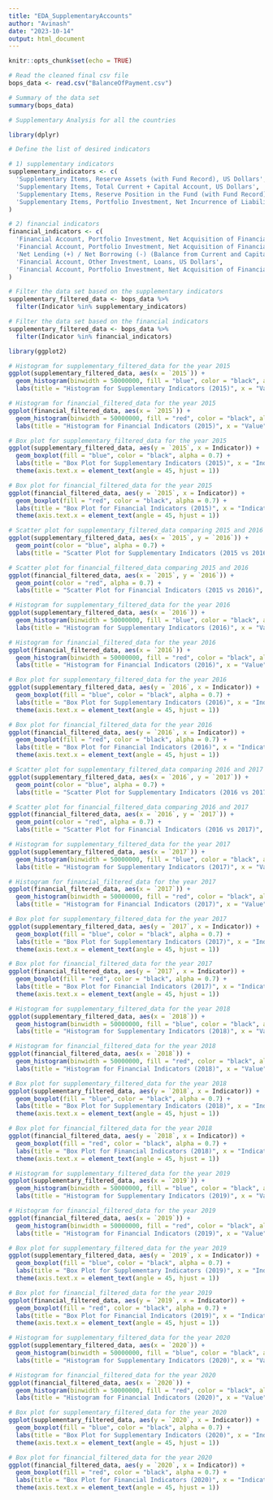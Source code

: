 ```yaml
---
title: "EDA_SupplementaryAccounts"
author: "Avinash"
date: "2023-10-14"
output: html_document
---
```


```r
knitr::opts_chunk$set(echo = TRUE)
```

```r
# Read the cleaned final csv file
bops_data <- read.csv("BalanceOfPayment.csv")

# Summary of the data set
summary(bops_data)
```

```r

# Supplementary Analysis for all the countries

library(dplyr)

# Define the list of desired indicators

# 1) supplementary indicators
supplementary_indicators <- c(
  'Supplementary Items, Reserve Assets (with Fund Record), US Dollars',
  'Supplementary Items, Total Current + Capital Account, US Dollars',
  'Supplementary Items, Reserve Position in the Fund (with Fund Record), US Dollars',
  'Supplementary Items, Portfolio Investment, Net Incurrence of Liabilities (Excluding Exceptional Financing), US Dollars'
)

# 2) financial indicators
financial_indicators <- c(
  'Financial Account, Portfolio Investment, Net Acquisition of Financial Assets, US Dollars',
  'Financial Account, Portfolio Investment, Net Acquisition of Financial Assets, Equity and Investment Fund Shares, US Dollars',
  'Net Lending (+) / Net Borrowing (-) (Balance from Current and Capital Account), US Dollars',
  'Financial Account, Other Investment, Loans, US Dollars',
  'Financial Account, Portfolio Investment, Net Acquisition of Financial Assets, Debt Securities, US Dollars'
)

# Filter the data set based on the supplementary indicators
supplementary_filtered_data <- bops_data %>%
  filter(Indicator %in% supplementary_indicators)

# Filter the data set based on the financial indicators
supplementary_filtered_data <- bops_data %>%
  filter(Indicator %in% financial_indicators)
```

```r
library(ggplot2)

# Histogram for supplementary_filtered_data for the year 2015
ggplot(supplementary_filtered_data, aes(x = `2015`)) + 
  geom_histogram(binwidth = 50000000, fill = "blue", color = "black", alpha = 0.7) + 
  labs(title = "Histogram for Supplementary Indicators (2015)", x = "Value", y = "Frequency")

# Histogram for financial_filtered_data for the year 2015
ggplot(financial_filtered_data, aes(x = `2015`)) + 
  geom_histogram(binwidth = 50000000, fill = "red", color = "black", alpha = 0.7) + 
  labs(title = "Histogram for Financial Indicators (2015)", x = "Value", y = "Frequency")

```

```r
# Box plot for supplementary_filtered_data for the year 2015
ggplot(supplementary_filtered_data, aes(y = `2015`, x = Indicator)) + 
  geom_boxplot(fill = "blue", color = "black", alpha = 0.7) + 
  labs(title = "Box Plot for Supplementary Indicators (2015)", x = "Indicator", y = "Value") +
  theme(axis.text.x = element_text(angle = 45, hjust = 1))

# Box plot for financial_filtered_data for the year 2015
ggplot(financial_filtered_data, aes(y = `2015`, x = Indicator)) + 
  geom_boxplot(fill = "red", color = "black", alpha = 0.7) + 
  labs(title = "Box Plot for Financial Indicators (2015)", x = "Indicator", y = "Value") +
  theme(axis.text.x = element_text(angle = 45, hjust = 1))

```

```r
# Scatter plot for supplementary_filtered_data comparing 2015 and 2016
ggplot(supplementary_filtered_data, aes(x = `2015`, y = `2016`)) + 
  geom_point(color = "blue", alpha = 0.7) + 
  labs(title = "Scatter Plot for Supplementary Indicators (2015 vs 2016)", x = "2015", y = "2016")

# Scatter plot for financial_filtered_data comparing 2015 and 2016
ggplot(financial_filtered_data, aes(x = `2015`, y = `2016`)) + 
  geom_point(color = "red", alpha = 0.7) + 
  labs(title = "Scatter Plot for Financial Indicators (2015 vs 2016)", x = "2015", y = "2016")
```

```r
# Histogram for supplementary_filtered_data for the year 2016
ggplot(supplementary_filtered_data, aes(x = `2016`)) + 
  geom_histogram(binwidth = 50000000, fill = "blue", color = "black", alpha = 0.7) + 
  labs(title = "Histogram for Supplementary Indicators (2016)", x = "Value", y = "Frequency")

# Histogram for financial_filtered_data for the year 2016
ggplot(financial_filtered_data, aes(x = `2016`)) + 
  geom_histogram(binwidth = 50000000, fill = "red", color = "black", alpha = 0.7) + 
  labs(title = "Histogram for Financial Indicators (2016)", x = "Value", y = "Frequency")

```

```r
# Box plot for supplementary_filtered_data for the year 2016
ggplot(supplementary_filtered_data, aes(y = `2016`, x = Indicator)) + 
  geom_boxplot(fill = "blue", color = "black", alpha = 0.7) + 
  labs(title = "Box Plot for Supplementary Indicators (2016)", x = "Indicator", y = "Value") +
  theme(axis.text.x = element_text(angle = 45, hjust = 1))

# Box plot for financial_filtered_data for the year 2016
ggplot(financial_filtered_data, aes(y = `2016`, x = Indicator)) + 
  geom_boxplot(fill = "red", color = "black", alpha = 0.7) + 
  labs(title = "Box Plot for Financial Indicators (2016)", x = "Indicator", y = "Value") +
  theme(axis.text.x = element_text(angle = 45, hjust = 1))

```

```r
# Scatter plot for supplementary_filtered_data comparing 2016 and 2017
ggplot(supplementary_filtered_data, aes(x = `2016`, y = `2017`)) + 
  geom_point(color = "blue", alpha = 0.7) + 
  labs(title = "Scatter Plot for Supplementary Indicators (2016 vs 2017)", x = "2016", y = "2017")

# Scatter plot for financial_filtered_data comparing 2016 and 2017
ggplot(financial_filtered_data, aes(x = `2016`, y = `2017`)) + 
  geom_point(color = "red", alpha = 0.7) + 
  labs(title = "Scatter Plot for Financial Indicators (2016 vs 2017)", x = "2016", y = "2017")
```

```r

# Histogram for supplementary_filtered_data for the year 2017
ggplot(supplementary_filtered_data, aes(x = `2017`)) + 
  geom_histogram(binwidth = 50000000, fill = "blue", color = "black", alpha = 0.7) + 
  labs(title = "Histogram for Supplementary Indicators (2017)", x = "Value", y = "Frequency")

# Histogram for financial_filtered_data for the year 2017
ggplot(financial_filtered_data, aes(x = `2017`)) + 
  geom_histogram(binwidth = 50000000, fill = "red", color = "black", alpha = 0.7) + 
  labs(title = "Histogram for Financial Indicators (2017)", x = "Value", y = "Frequency")

```

```r
# Box plot for supplementary_filtered_data for the year 2017
ggplot(supplementary_filtered_data, aes(y = `2017`, x = Indicator)) + 
  geom_boxplot(fill = "blue", color = "black", alpha = 0.7) + 
  labs(title = "Box Plot for Supplementary Indicators (2017)", x = "Indicator", y = "Value") +
  theme(axis.text.x = element_text(angle = 45, hjust = 1))

# Box plot for financial_filtered_data for the year 2017
ggplot(financial_filtered_data, aes(y = `2017`, x = Indicator)) + 
  geom_boxplot(fill = "red", color = "black", alpha = 0.7) + 
  labs(title = "Box Plot for Financial Indicators (2017)", x = "Indicator", y = "Value") +
  theme(axis.text.x = element_text(angle = 45, hjust = 1))

```

```r

# Histogram for supplementary_filtered_data for the year 2018
ggplot(supplementary_filtered_data, aes(x = `2018`)) + 
  geom_histogram(binwidth = 50000000, fill = "blue", color = "black", alpha = 0.7) + 
  labs(title = "Histogram for Supplementary Indicators (2018)", x = "Value", y = "Frequency")

# Histogram for financial_filtered_data for the year 2018
ggplot(financial_filtered_data, aes(x = `2018`)) + 
  geom_histogram(binwidth = 50000000, fill = "red", color = "black", alpha = 0.7) + 
  labs(title = "Histogram for Financial Indicators (2018)", x = "Value", y = "Frequency")

```

```r
# Box plot for supplementary_filtered_data for the year 2018
ggplot(supplementary_filtered_data, aes(y = `2018`, x = Indicator)) + 
  geom_boxplot(fill = "blue", color = "black", alpha = 0.7) + 
  labs(title = "Box Plot for Supplementary Indicators (2018)", x = "Indicator", y = "Value") +
  theme(axis.text.x = element_text(angle = 45, hjust = 1))

# Box plot for financial_filtered_data for the year 2018
ggplot(financial_filtered_data, aes(y = `2018`, x = Indicator)) + 
  geom_boxplot(fill = "red", color = "black", alpha = 0.7) + 
  labs(title = "Box Plot for Financial Indicators (2018)", x = "Indicator", y = "Value") +
  theme(axis.text.x = element_text(angle = 45, hjust = 1))

```

```r

# Histogram for supplementary_filtered_data for the year 2019
ggplot(supplementary_filtered_data, aes(x = `2019`)) + 
  geom_histogram(binwidth = 50000000, fill = "blue", color = "black", alpha = 0.7) + 
  labs(title = "Histogram for Supplementary Indicators (2019)", x = "Value", y = "Frequency")

# Histogram for financial_filtered_data for the year 2019
ggplot(financial_filtered_data, aes(x = `2019`)) + 
  geom_histogram(binwidth = 50000000, fill = "red", color = "black", alpha = 0.7) + 
  labs(title = "Histogram for Financial Indicators (2019)", x = "Value", y = "Frequency")

```

```r
# Box plot for supplementary_filtered_data for the year 2019
ggplot(supplementary_filtered_data, aes(y = `2019`, x = Indicator)) + 
  geom_boxplot(fill = "blue", color = "black", alpha = 0.7) + 
  labs(title = "Box Plot for Supplementary Indicators (2019)", x = "Indicator", y = "Value") +
  theme(axis.text.x = element_text(angle = 45, hjust = 1))

# Box plot for financial_filtered_data for the year 2019
ggplot(financial_filtered_data, aes(y = `2019`, x = Indicator)) + 
  geom_boxplot(fill = "red", color = "black", alpha = 0.7) + 
  labs(title = "Box Plot for Financial Indicators (2019)", x = "Indicator", y = "Value") +
  theme(axis.text.x = element_text(angle = 45, hjust = 1))

```

```r
# Histogram for supplementary_filtered_data for the year 2020
ggplot(supplementary_filtered_data, aes(x = `2020`)) + 
  geom_histogram(binwidth = 50000000, fill = "blue", color = "black", alpha = 0.7) + 
  labs(title = "Histogram for Supplementary Indicators (2020)", x = "Value", y = "Frequency")

# Histogram for financial_filtered_data for the year 2020
ggplot(financial_filtered_data, aes(x = `2020`)) + 
  geom_histogram(binwidth = 50000000, fill = "red", color = "black", alpha = 0.7) + 
  labs(title = "Histogram for Financial Indicators (2020)", x = "Value", y = "Frequency")

```

```r
# Box plot for supplementary_filtered_data for the year 2020
ggplot(supplementary_filtered_data, aes(y = `2020`, x = Indicator)) + 
  geom_boxplot(fill = "blue", color = "black", alpha = 0.7) + 
  labs(title = "Box Plot for Supplementary Indicators (2020)", x = "Indicator", y = "Value") +
  theme(axis.text.x = element_text(angle = 45, hjust = 1))

# Box plot for financial_filtered_data for the year 2020
ggplot(financial_filtered_data, aes(y = `2020`, x = Indicator)) + 
  geom_boxplot(fill = "red", color = "black", alpha = 0.7) + 
  labs(title = "Box Plot for Financial Indicators (2020)", x = "Indicator", y = "Value") +
  theme(axis.text.x = element_text(angle = 45, hjust = 1))

```